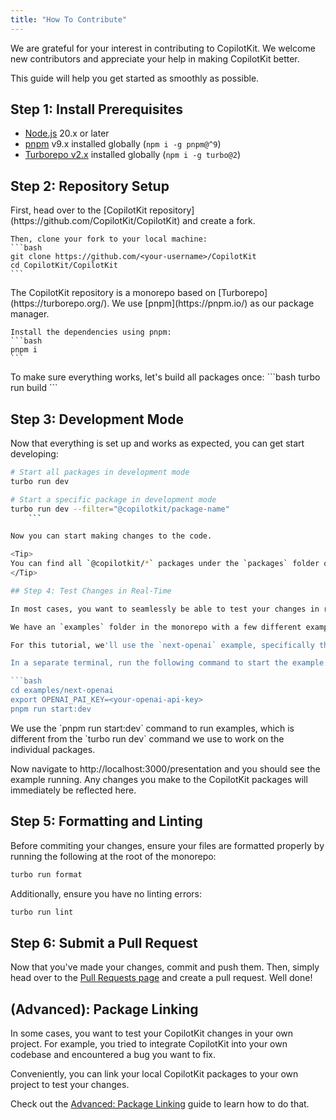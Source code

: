 ```yaml
---
title: "How To Contribute"
---
```


We are grateful for your interest in contributing to CopilotKit. We welcome new contributors and appreciate your help in making CopilotKit better.

This guide will help you get started as smoothly as possible.

## Step 1: Install Prerequisites

- [Node.js](https://nodejs.org/en/) 20.x or later
- [pnpm](https://pnpm.io/) v9.x installed globally (`npm i -g pnpm@^9`)
- [Turborepo v2.x](https://turborepo.org/) installed globally (`npm i -g turbo@2`)

## Step 2: Repository Setup

<Steps>
  <Step title="Fork The Repository">
    First, head over to the [CopilotKit repository](https://github.com/CopilotKit/CopilotKit) and create a fork.

    Then, clone your fork to your local machine:
    ```bash
    git clone https://github.com/<your-username>/CopilotKit
    cd CopilotKit/CopilotKit
    ```
  </Step>

  <Step title="Install Dependencies">
    <Info>
      The CopilotKit repository is a monorepo based on [Turborepo](https://turborepo.org/).
      We use [pnpm](https://pnpm.io/) as our package manager.
    </Info>

    Install the dependencies using pnpm:
    ```bash
    pnpm i
    ```
  </Step>

  <Step title="Build Packages">
    To make sure everything works, let's build all packages once:
    ```bash
    turbo run build
    ```
  </Step>
</Steps>

## Step 3: Development Mode
Now that everything is set up and works as expected, you can get start developing:

```bash
# Start all packages in development mode
turbo run dev

# Start a specific package in development mode
turbo run dev --filter="@copilotkit/package-name"
    ```

Now you can start making changes to the code.

<Tip>
You can find all `@copilotkit/*` packages under the `packages` folder of the monorepo.
</Tip>

## Step 4: Test Changes in Real-Time

In most cases, you want to seamlessly be able to test your changes in real-time as you develop.

We have an `examples` folder in the monorepo with a few different examples using CopilotKit. You can run these examples to test your changes, as they are linked to the `@copilotkit/*` packages in the monorepo.

For this tutorial, we'll use the `next-openai` example, specifically the Presentation Demo (`/presentation`).

In a separate terminal, run the following command to start the example:

```bash
cd examples/next-openai
export OPENAI_PAI_KEY=<your-openai-api-key>
pnpm run start:dev
```

<Note>
We use the `pnpm run start:dev` command to run examples, which is different from the `turbo run dev` command we use to work on the individual packages.
</Note>

Now navigate to http://localhost:3000/presentation and you should see the example running. Any changes you make to the CopilotKit packages will immediately be reflected here.

## Step 5: Formatting and Linting

Before commiting your changes, ensure your files are formatted properly by running the following at the root of the monorepo:
```bash
turbo run format
```

Additionally, ensure you have no linting errors:
```bash
turbo run lint
```

## Step 6: Submit a Pull Request

Now that you've made your changes, commit and push them. Then, simply head over to the [Pull Requests page](https://github.com/CopilotKit/CopilotKit/pulls) and create a pull request. Well done!

## (Advanced): Package Linking

 In some cases, you want to test your CopilotKit changes in your own project. For example, you tried to integrate CopilotKit into your own codebase and encountered a bug you want to fix.

 Conveniently, you can link your local CopilotKit packages to your own project to test your changes.

 Check out the [Advanced: Package Linking](/contributing/advanced-package-linking) guide to learn how to do that.

